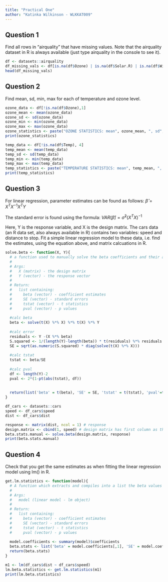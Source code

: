 ```yaml
---
title: "Practical One"
author: "Katinka Wilkinson - WLKKAT009"
---
```


## Question 1

Find all rows in “airquality” that have missing values. Note that the airquality dataset in R is always available (just type airquality in the console to see it).

```r
df <- datasets::airquality
df_missing_vals <- df[is.na(df$Ozone) | is.na(df$Solar.R) | is.na(df$Wind) | is.na(df$Month) | is.na(df$Day),]
head(df_missing_vals)
```

## Question 2

Find mean, sd, min, max for each of temperature and ozone level.

```r
ozone_data <- df[!is.na(df$Ozone),1]
ozone_mean <- mean(ozone_data)
ozone_sd <- sd(ozone_data)
ozone_min <- min(ozone_data)
ozone_max <- max(ozone_data)
ozone_statistics <- paste("OZONE STATISTICS: mean", ozone_mean, ", sd", ozone_sd, ", min", ozone_min, ", max", ozone_max)
print(ozone_statistics)
```

```r
temp_data <- df[!is.na(df$Temp), 4]
temp_mean <- mean(temp_data)
temp_sd <- sd(temp_data)
temp_min <- min(temp_data)
temp_max <- max(temp_data)
temp_statistics <- paste("TEMPERATURE STATISTICS: mean", temp_mean, ", sd", temp_sd, ", min", temp_min, ", max", temp_max)
print(temp_statistics)
```

## Question 3

For linear regression, parameter estimates can be found as follows: $\hat{\beta} = {X^TX}^{-1}X^TY$

The standard error is found using the formula:
$VAR(\hat{\beta}) = \hat{\sigma}^2(X^TX)^{-1}$

Here, Y is the response variable, and X is the design matrix. The cars data (an R data set, also always available in R) contains two variables: speed and distance to stop. Fit a simple linear regression model to these data, i.e. find the estimates, using the equation above, and matrix calcuations in R.

```r
solve.beta <- function(X, Y){
  # a function used to manually solve the beta coefficients and their associated statistics in a linear regression.
  #
  # Args:
  #   X (matrix) - the design matrix
  #   Y (vector) - the response vector
  #
  # Return:
  #   list containing:
  #     beta (vector) - coefficient estimates
  #     SE (vector) - standard errors
  #     tstat (vector) - t statistics
  #     pval (vector) - p values
  
  #calc beta
  beta <- solve(t(X) %*% X) %*% t(X) %*% Y
  
  #calc error
  residuals <- Y -(X %*% beta)
  S.squared <- 1/(length(Y)-length(beta)) * t(residuals) %*% residuals
  SE = sqrt(as.numeric(S.squared) * diag(solve(t(X) %*% X)))
  
  #calc tstat
  tstat <- beta/SE
  
  #calc pval
  df <- length(Y)-2
  pval <- 2*(1-pt(abs(tstat), df))
  
  
  return(list('beta' = t(beta), 'SE' = SE, 'tstat' = t(tstat), 'pval'=t(pval)))
}
```

```r
df_cars <- datasets::cars
speed <- df_cars$speed
dist <- df_cars$dist

response <- matrix(dist, ncol = 1) # response
design.matrix <- cbind(1, speed) # design matrix has first column as the intercept (1s) and second column as predictor
beta.stats.manual <- solve.beta(design.matrix, response)
print(beta.stats.manual)
```

## Question 4

Check that you get the same estimates as when fitting the linear regression model using lm() in R.

```r
get.lm.statistics <- function(model){
  # A function which extracts and compiles into a list the beta values and their important statistics from the lm summary function output. 
  #
  # Args:
  #   model (linear model - lm object)
  #
  # Return:
  #   list containing:
  #     beta (vector) - coefficient estimates
  #     SE (vector) - standard errors
  #     tstat (vector) - t statistics
  #     pval (vector) - p values
  
  model.coefficients <- summary(model)$coefficients
  beta.stats <- list('beta' = model.coefficients[,1], 'SE' = model.coefficients[,2], 'tstat' = model.coefficients[,3], 'pval' = model.coefficients[,4])
  return(beta.stats)
}

m1 <- lm(df_cars$dist ~ df_cars$speed)
lm.beta.statistics <- get.lm.statistics(m1)
print(lm.beta.statistics)
```

